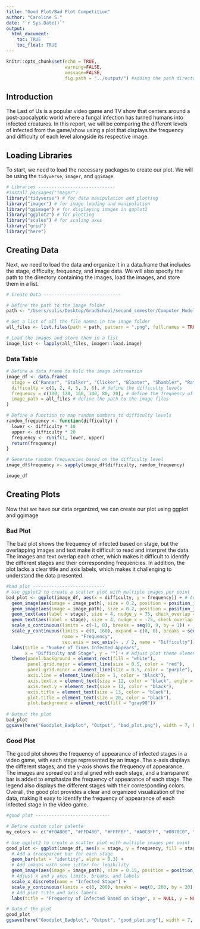 ```yaml
---
title: "Good Plot/Bad Plot Competition"
author: "Caroline S."
date: "`r Sys.Date()`"
output: 
  html_document:
    toc: TRUE
    toc_float: TRUE
---
```


```r
knitr::opts_chunk$set(echo = TRUE,
                      warning=FALSE, 
                      message=FALSE,
                      fig.path = "../output/") #adding the path directory
```

## Introduction

The Last of Us is a popular video game and TV show that centers around a post-apocalyptic world where a fungal infection has turned humans into infected creatures. In this report, we will be comparing the different levels of infected from the game/show using a plot that displays the frequency and difficulty of each level alongside its respective image.

## Loading Libraries

To start, we need to load the necessary packages to create our plot. We will be using the `tidyverse`, `imager`, and `ggimage`.


```r
# Libraries -----------------------------
#install.packages("imager")
library("tidyverse") # for data manipulation and plotting
library("imager") # for image loading and manipulation
library("ggimage") # for displaying images in ggplot2
library("ggplot2") # for plotting
library("scales") # for scaling axes
library("grid")
library("here")
```

## Creating Data

Next, we need to load the data and organize it in a data.frame that includes the stage, difficulty, frequency, and image data. We will also specify the path to the directory containing the images, load the images, and store them in a list.

```r
# Create Data -----------------------------

# Define the path to the image folder
path <- "/Users/solis/Desktop/GradSchool/second_semester/Computer_Modeling/Solis/Goodplot_Badplot/Data/Character_images/"

# Get a list of all the file names in the image folder
all_files <- list.files(path = path, pattern = ".png", full.names = TRUE)

# Load the images and store them in a list
image_list <- lapply(all_files, imager::load.image)
```

### Data Table

```r

# Define a data frame to hold the image information
image_df <- data.frame(
  stage = c("Runner", "Stalker", "Clicker", "Bloater", "Shambler", "Rat_King"), # define the stage names
  difficulty = c(1, 2, 4, 5, 3, 6), # define the difficulty levels
  frequency = c(100, 120, 160, 140, 80, 20), # define the frequency of appearance
  image_path = all_files # define the path to the image files
)

# Define a function to map random numbers to difficulty levels
random_frequency <- function(difficulty) {
  lower <- difficulty * 10
  upper <- difficulty * 20
  frequency <- runif(1, lower, upper)
  return(frequency)
}

# Generate random frequencies based on the difficulty level
image_df$frequency <- sapply(image_df$difficulty, random_frequency)

image_df

```

## Creating Plots

Now that we have our data organized, we can create our plot using ggplot and ggimage

### Bad Plot

The bad plot shows the frequency of infected based on stage, but the overlapping images and text make it difficult to read and interpret the data. The images and text overlap each other, which makes it difficult to identify the different stages and their corresponding frequencies. In addition, the plot lacks a clear title and axis labels, which makes it challenging to understand the data presented.

```r

#bad plot ---------------------------
# Use ggplot2 to create a scatter plot with multiple images per point
bad_plot <- ggplot(image_df, aes(x = difficulty, y = frequency)) + # Add images with some jitter for legibility
  geom_image(aes(image = image_path), size = 0.2, position = position_jitter(width = 0.5, height = 10)) +
  geom_image(aes(image = image_path), size = 0.2, position = position_jitter(width = 0.5, height = -10)) + # Add text labels with some overlap checks for legibility
  geom_text(aes(label = stage), size = 4, nudge_y = 75, check_overlap = TRUE, angle = 45, color = "red") +
  geom_text(aes(label = stage), size = 4, nudge_x = -75, check_overlap = TRUE, angle = 135, color = "red") + # Adjust x and y axes limits, breaks, and labels
  scale_x_continuous(limits = c(-1, 8), breaks = seq(0, 9, by = 1)) +
  scale_y_continuous(limits = c(0, 160), expand = c(0, 0), breaks = seq(0, 200, by = 25),
                     name = "Frequency", 
                     sec.axis = sec_axis(~ . / 2, name = "Difficulty")) + # Add plot title and axis labels
  labs(title = "Number of Times Infected Appears",
       x = "Difficulty and Stage", y = "") + # Adjust plot theme elements for legibility
  theme(panel.background = element_rect(fill = "white"),
        panel.grid.major = element_line(size = 0.5, color = "red"),
        panel.grid.minor = element_line(size = 0.5, color = "purple"),
        axis.line = element_line(size = 1, color = "black"),
        axis.text.x = element_text(size = 12, color = "black", angle = 90),
        axis.text.y = element_text(size = 12, color = "black"),
        axis.title = element_text(size = 13, color = "black"),
        plot.title = element_text(size = 20, color = "black"),
        plot.background = element_rect(fill = "gray90"))
  
# Output the plot
bad_plot
ggsave(here("Goodplot_Badplot", "Output", "bad_plot.png"), width = 7, height = 5)

```

### Good Plot

The good plot shows the frequency of appearance of infected stages in a video game, with each stage represented by an image. The x-axis displays the different stages, and the y-axis shows the frequency of appearance. The images are spread out and aligned with each stage, and a transparent bar is added to emphasize the frequency of appearance of each stage. The legend also displays the different stages with their corresponding colors. Overall, the good plot provides a clear and organized visualization of the data, making it easy to identify the frequency of appearance of each infected stage in the video game.


```r
#good plot ----------------------------

# Define custom color palette
my_colors <- c("#F0A800", "#FFD480", "#FFFFBF", "#A0C8FF", "#0070C0", "tan")

# Use ggplot2 to create a scatter plot with multiple images per point
good_plot <- ggplot(image_df, aes(x = stage, y = frequency, fill = stage)) +
  # Add a transparent bar for each stage
  geom_bar(stat = "identity", alpha = 0.3) +
  # Add images with some jitter for legibility
  geom_image(aes(image = image_path), size = 0.15, position = position_jitter(width = 0.1, height = 0.1)) +
  # Adjust x and y axes limits, breaks, and labels
  scale_x_discrete(name = "Infected Stage") +
  scale_y_continuous(limits = c(0, 200), breaks = seq(0, 200, by = 20), expand = c(0, 0), name = "Frequency of Appearance") +
  # Add plot title and axis labels
  labs(title = "Frequency of Infected Based on Stage", x = NULL, y = NULL)

# Output the plot
good_plot
ggsave(here("Goodplot_Badplot", "Output", "good_plot.png"), width = 7, height = 5)



```


